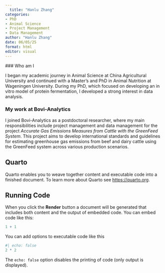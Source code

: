 ```yaml
---
  title: "Hanlu Zhang"
categories:
- PhD
- Animal Science 
- Project Management
- Data Management
author: "Hanlu Zhang"
date: 06/05/25
format: html
editor: visual
---
```


\### Who am I

I began my academic journey in Animal Science at China Agricultural University and continued with a Master’s and PhD in Animal Nutrition at Wageningen University. During my PhD, which focused on developing an in vitro model of protein fermentation, I developed a strong interest in data analysis.

### My work at Bovi-Analytics

I joined Bovi-Analytics as a postdoctoral researcher, where my main responsibilities include project management and data management for the project *Accurate Gas Emissions Measures from Cattle with the GreenFeed System*. This project aims to develop international standards and guidelines for estimating greenhouse gas emissions from beef and dairy cattle using the GreenFeed system across various production scenarios.

## Quarto

Quarto enables you to weave together content and executable code into a finished document. To learn more about Quarto see <https://quarto.org>.

## Running Code

When you click the **Render** button a document will be generated that includes both content and the output of embedded code. You can embed code like this:

```r
1 + 1
```

You can add options to executable code like this

```r
#| echo: false
2 * 2
```

The `echo: false` option disables the printing of code (only output is displayed).
